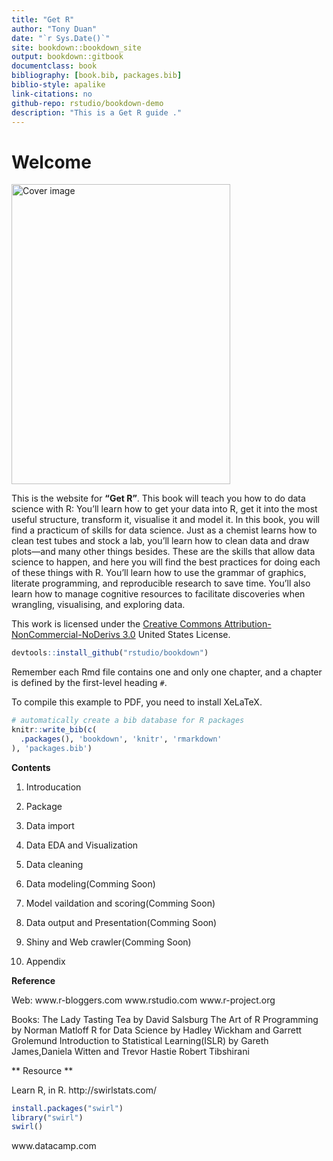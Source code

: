```yaml
--- 
title: "Get R"
author: "Tony Duan"
date: "`r Sys.Date()`"
site: bookdown::bookdown_site
output: bookdown::gitbook
documentclass: book
bibliography: [book.bib, packages.bib]
biblio-style: apalike
link-citations: no
github-repo: rstudio/bookdown-demo
description: "This is a Get R guide ."
---
```



# Welcome {-}
<img src="./Pic/cover.png" width="350" height="480" alt="Cover image"/>





This is the website for __"Get R"__. This book will teach you how to do data science with R: You'll learn how to get your data into R, get it into the most useful structure, transform it, visualise it and model it. In this book, you will find a practicum of skills for data science. Just as a chemist learns how to clean test tubes and stock a lab, you'll learn how to clean data and draw plots---and many other things besides. These are the skills that allow data science to happen, and here you will find the best practices for doing each of these things with R. You'll learn how to use the grammar of graphics, literate programming, and reproducible research to save time. You'll also learn how to manage cognitive resources to facilitate discoveries when wrangling, visualising, and exploring data. 


This work is licensed under the [Creative Commons Attribution-NonCommercial-NoDerivs 3.0](http://creativecommons.org/licenses/by-nc-nd/3.0/us/) United States License. 


```r
devtools::install_github("rstudio/bookdown")
```

Remember each Rmd file contains one and only one chapter, and a chapter is defined by the first-level heading `#`.

To compile this example to PDF, you need to install XeLaTeX.

```r
# automatically create a bib database for R packages
knitr::write_bib(c(
  .packages(), 'bookdown', 'knitr', 'rmarkdown'
), 'packages.bib')
```


**Contents**

1. Introducation 

2. Package    

3. Data import

4. Data EDA and Visualization

5. Data cleaning

6. Data modeling(Comming Soon)

7. Model vaildation and scoring(Comming Soon)

8. Data output and Presentation(Comming Soon)

9. Shiny and Web crawler(Comming Soon)

10. Appendix


**Reference**

Web:
www.r-bloggers.com
www.rstudio.com
www.r-project.org

Books:
The Lady Tasting Tea by David Salsburg
The Art of R Programming by Norman Matloff 
R for Data Science by Hadley Wickham and Garrett Grolemund
Introduction to Statistical Learning(ISLR) by Gareth James,Daniela Witten and Trevor Hastie Robert Tibshirani

** Resource **

Learn R, in R.  http://swirlstats.com/
```r
install.packages("swirl")
library("swirl")
swirl()
```

www.datacamp.com